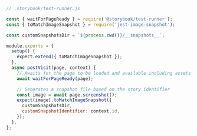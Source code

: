 ```js
// .storybook/test-runner.js

const { waitForPageReady } = require('@storybook/test-runner');
const { toMatchImageSnapshot } = require('jest-image-snapshot');

const customSnapshotsDir = `${process.cwd()}/__snapshots__`;

module.exports = {
  setup() {
    expect.extend({ toMatchImageSnapshot });
  },
  async postVisit(page, context) {
    // Awaits for the page to be loaded and available including assets (e.g., fonts)
    await waitForPageReady(page);

    // Generates a snapshot file based on the story identifier
    const image = await page.screenshot();
    expect(image).toMatchImageSnapshot({
      customSnapshotsDir,
      customSnapshotIdentifier: context.id,
    });
  },
};
```
